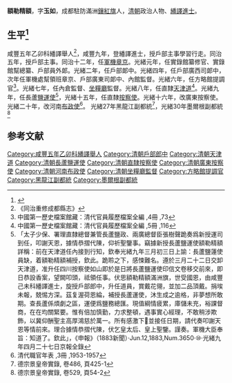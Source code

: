{{Otheruses|額勒精額|other=同名或類似名的其它條目描述}}
'''額勒精額'''{{BD|？年||1907年||}}，字'''玉如'''，成都駐防滿洲[[鑲紅旗|鑲紅旗]]人，[[清朝|清朝]]政治人物、[[繙譯進士|繙譯進士]]。

== 生平<ref>{{Cite web |url=https://newarchive.ihp.sinica.edu.tw/sncaccgi/sncacFtp?ID=4&SECU=1007382774&PAGE=2nd&VIEWREC=sncacFtpqf:52@@481106054 |title=額勒精額 |access-date=2021-09-15 |archive-date=2021-09-15 |archive-url=https://web.archive.org/web/20210915052500/https://newarchive.ihp.sinica.edu.tw/sncaccgi/sncacFtp?ID=4&SECU=1007382774&PAGE=2nd&VIEWREC=sncacFtpqf:52@@481106054 |dead-url=no }}</ref> ==
咸豐五年乙卯科繙譯舉人<ref>《同治重修成都縣志》</ref>，咸豐九年，登繙譯進士，授戶部主事學習行走。同治五年，授戶部主事。同治十二年，任[[軍機章京|軍機章京]]。光緒元年，任實錄館纂修官、實錄館幫總纂、戶部員外郞。光緒二年，任戶部郞中。光緒四年，任戶部廣西司郞中，次年任軍機處幫領班章京、戶部廣東司郞中、內館監督。光緒六年，任方略館提調官<ref>中國第一歷史檔案館藏：清代官員履歷檔案全編 ,4冊 ,73</ref>。光緒七年，任內倉監督、[[坐糧廳|坐糧廳]]監督。光緒八年，任直隸[[天津道|天津道]]<ref>中國第一歷史檔案館藏：清代官員履歷檔案全編 ,5冊 ,116</ref>。光緒九年，任長蘆[[鹽運使|鹽運使]]<ref>「太子少保、署理直隸總督兼管長蘆鹽政、兩廣總督臣張樹聲跪奏爲新授運司到任，叩謝天恩，據情恭摺代陳，仰祈聖鑒事。竊據新授長蘆鹽運使額勒精額詳稱：前在天津道任內接到行知，欽奉光緒九年三月初三日上諭：長蘆鹽蓮使員缺，着額勒精額補授，欽此。跪聆之下，感悚難名。遵於三月二十二日交卸天津道，准升任四川按察使如山即於是日將長蘆鹽運使印信文卷移交前來，即日恭設香案，望闕叩頭，祗領任事。伏思額勒精額滿洲旗，世受國恩，由咸豐己未科繙譯進士，旋授戶部郎中，升任道員，賞戴花翎，並加二品頂戴。捐埃未報，兢惕方深。茲复渥荷恩綸，補授長蘆運使，沐生成之逾格，非夢想所敢期。查長蘆係煩劇之區，運便爲鹽務總匯。現值綱情疲累，庫儲未充，裕課督商，在在均關緊要。惟有倍加慎勤，力求整頓，遇事實心經理，不敢稍涉欺飾，以冀仰酬聖主高厚鴻慈於萬一。所有感激下𢗑並接任日期，請代奏叩謝天恩等情前來。理合據情恭摺代陳，伏乞皇太后、皇上聖鑒。謹奏。軍機大臣奉旨：知道了。欽此」，《申報》（1883新聞）·Jun.12,1883,Num.3650·⑩·光緒九年四月二十七日京報全錄</ref>，光緒十五年，任直隸[[按察使|按察使]]。光緒十六年，改廣東按察使。光緒二十年，改河南[[布政使|布政使]]<ref>清代職官年表 ,3冊 ,1953-1957</ref>。 光緒27年黑龍江副都統<ref>德宗景皇帝實錄, 卷486, 頁425-1</ref>，光緒30年墨爾根副都統<ref>德宗景皇帝實錄, 卷529, 頁54-2</ref>
==参考文献==
{{reflist}}
{{咸豐九年己未科繙譯進士金榜}}
[[Category:咸豐五年乙卯科繙譯舉人|Category:咸豐五年乙卯科繙譯舉人]]
[[Category:清朝戶部郎中|Category:清朝戶部郎中]]
[[Category:清朝天津道|Category:清朝天津道]]
[[Category:清朝長蘆鹽運使|Category:清朝長蘆鹽運使]]
[[Category:清朝直隸按察使|Category:清朝直隸按察使]]
[[Category:清朝廣東按察使|Category:清朝廣東按察使]]
[[Category:清朝河南布政使|Category:清朝河南布政使]]
[[Category:清朝坐糧廳監督|Category:清朝坐糧廳監督]]
[[Category:方略館提調官|Category:方略館提調官]]
[[Category:黑龍江副都統|Category:黑龍江副都統]]
[[Category:墨爾根副都統|Category:墨爾根副都統]]